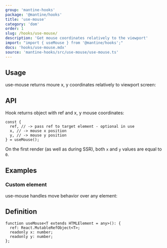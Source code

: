 ```yaml
---
group: 'mantine-hooks'
package: '@mantine/hooks'
title: 'use-mouse'
category: 'dom'
order: 1
slug: /hooks/use-mouse/
description: 'Get mouse coordinates relatively to the viewport'
import: "import { useMouse } from '@mantine/hooks';"
docs: 'hooks/use-mouse.mdx'
source: 'mantine-hooks/src/use-mouse/use-mouse.ts'
---
```



## Usage

use-mouse returns moure x, y coordinates relatively to viewport screen:

<Demo data={useMouseUsage} />

## API

Hook returns object with ref and x, y mouse coordinates:

```tsx
const {
  ref, // -> pass ref to target element - optional in use
  x, // -> mouse x position
  y, // -> mouse y position
} = useMouse();
```

On the first render (as well as during SSR), both `x` and `y` values are equal to `0`.

## Examples

### Custom element

use-mouse handles move behavior over any element:

<Demo data={useMouseRef} />


## Definition

```tsx
function useMouse<T extends HTMLElement = any>(): {
  ref: React.MutableRefObject<T>;
  readonly x: number;
  readonly y: number;
};
```
